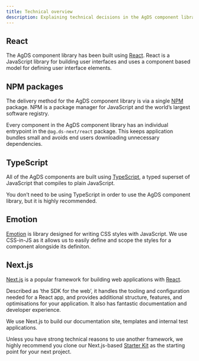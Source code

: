 ```yaml
---
title: Technical overview
description: Explaining technical decisions in the AgDS component library.
---
```


## React

The AgDS component library has been built using [React](https://reactjs.org/). React is a JavaScript library for building user interfaces and uses a component based model for defining user interface elements.

## NPM packages

The delivery method for the AgDS component library is via a single [NPM](https://www.npmjs.com/) package. NPM is a package manager for JavaScript and the world’s largest software registry.

Every component in the AgDS component library has an individual entrypoint in the `@ag.ds-next/react` package. This keeps application bundles small and avoids end users downloading unnecessary dependencies.

## TypeScript

All of the AgDS components are built using [TypeScript](https://www.typescriptlang.org/), a typed superset of JavaScript that compiles to plain JavaScript.

You don’t need to be using TypeScript in order to use the AgDS component library, but it is highly recommended.

## Emotion

[Emotion](https://emotion.sh/docs/introduction) is library designed for writing CSS styles with JavaScript. We use CSS-in-JS as it allows us to easily define and scope the styles for a component alongside its definiton.

## Next.js

[Next.js](https://nextjs.org/) is a popular framework for building web applications with [React](https://reactjs.org/).

Described as ‘the SDK for the web’, it handles the tooling and configuration needed for a React app, and provides additional structure, features, and optimisations for your application. It also has fantastic documentation and developer experience.

We use Next.js to build our documentation site, templates and internal test applications.

Unless you have strong technical reasons to use another framework, we highly recommend you clone our Next.js-based [Starter Kit](https://github.com/agriculturegovau/agds-starter-kit) as the starting point for your next project.
